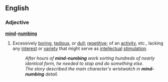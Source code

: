 ==English==

===Adjective===
'''[[mind]]-[[numbing]]'''
# {{idiom}} Excessively [[boring]], [[tedious]], or [[dull]]; [[repetitive]]; of an [[activity]], etc., lacking any [[interest]] or [[variety]] that might serve as [[intellectual]] [[stimulation]]. 
#:''After hours of '''mind-numbing''' work sorting hundreds of nearly identical form, he needed to stop and do something else.''
#:''The story described the main character's wristwatch in '''mind-numbing''' detail.''